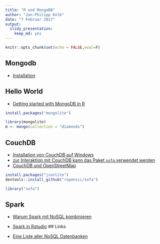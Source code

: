 ```yaml
---
title: "R und MongoDB"
author: "Jan-Philipp Kolb"
date: "7 Februar 2017"
output: 
  slidy_presentation: 
    keep_md: yes
---
```


```r
knitr::opts_chunk$set(echo = FALSE,eval=F)
```

## Mongodb

- [Installation](https://docs.mongodb.com/manual/tutorial/install-mongodb-on-windows/)


## Hello World

- [Getting started with MongoDB in R](https://cran.r-project.org/web/packages/mongolite/vignettes/intro.html)

```r
install.packages("mongolite")
```


```r
library(mongolite)
m <- mongo(collection = "diamonds")
```

## CouchDB

- [Installation von CouchDB auf Windows](http://docs.couchdb.org/en/stable/install/windows.html)
- [zur Interaktion mit CouchDB kann das Paket `sofa` verwendet werden](https://github.com/ropensci/sofa)
- [CouchDB und OpenStreetMap](http://wiki.openstreetmap.org/wiki/OSMCouch)

```r
install.packages("jsonlite")
devtools::install_github("ropensci/sofa")
```

```r
library("sofa")
```

## Spark

- [Warum Spark mit NoSQL kombinieren](https://blog.couchbase.com/why-spark-and-nosql/)

- [Spark in Rstudio](http://spark.rstudio.com/)
## Links

- [Eine Liste aller NoSQL Datenbanken](http://bigdata-madesimple.com/a-deep-dive-into-nosql-a-complete-list-of-nosql-databases/)